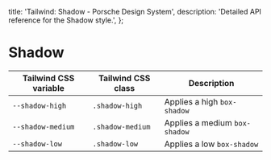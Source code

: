 
  title: 'Tailwind: Shadow - Porsche Design System',
  description: 'Detailed API reference for the Shadow style.',
};

# Shadow

<TableOfContents headings={[]} />

| Tailwind CSS variable | Tailwind CSS class | Description                   |
| --------------------- | ------------------ | ----------------------------- |
| `--shadow-high`       | `.shadow-high`     | Applies a high `box-shadow`   |
| `--shadow-medium`     | `.shadow-medium`   | Applies a medium `box-shadow` |
| `--shadow-low`        | `.shadow-low`      | Applies a low `box-shadow`    |
